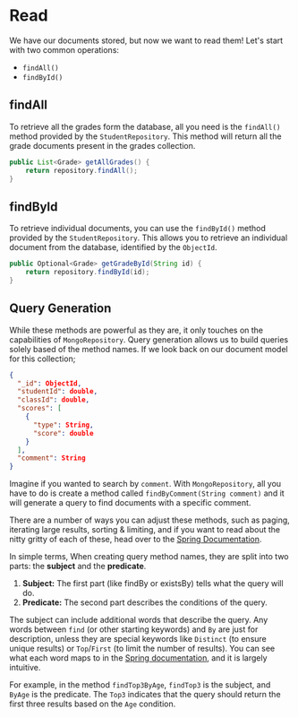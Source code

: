 # Read
We have our documents stored, but now we want to read them! Let's start with two common operations:
- `findAll()`
- `findById()`


## findAll
To retrieve all the grades form the database, all you need is the `findAll()` method provided by the `StudentRepository`. 
This method will return all the grade documents present in the grades collection.

```java
public List<Grade> getAllGrades() {
    return repository.findAll();
}
```

## findById
To retrieve individual documents, you can use the `findById()` method provided by the `StudentRepository`. This allows you 
to retrieve an individual document from the database, identified by the `ObjectId`.

```java
public Optional<Grade> getGradeById(String id) {
    return repository.findById(id);
}
```

## Query Generation
While these methods are powerful as they are, it only touches on the capabilities of `MongoRepository`. Query generation allows 
us to build queries solely based of the method names. If we look back on our document model for this collection;

```json
{
  "_id": ObjectId,
  "studentId": double,
  "classId": double,
  "scores": [
    {
      "type": String,
      "score": double
    }
  ],
  "comment": String
}
```

Imagine if you wanted to search by `comment`. With `MongoRepository`, all you have to do is create a method called `findByComment(String comment)` 
and it will generate a query to find documents with a specific comment.

There are a number of ways you can adjust these methods, such as paging, iterating large results, sorting & limiting, and 
if you want to read about the nitty gritty of each of these, head over to the 
[Spring Documentation](https://docs.spring.io/spring-data/mongodb/reference/repositories/query-methods-details.html).  

In simple terms, When creating query method names, they are split into two parts: the **subject** and the **predicate**.

1. **Subject:** The first part (like findBy or existsBy) tells what the query will do.
2. **Predicate:** The second part describes the conditions of the query.

The subject can include additional words that describe the query. Any words between `find` (or other starting keywords) 
and `By` are just for description, unless they are special keywords like `Distinct` (to ensure unique results) or 
`Top`/`First` (to limit the number of results). You can see what each word maps to in the 
[Spring documentation](https://docs.spring.io/spring-data/mongodb/reference/repositories/query-keywords-reference.html), 
and it is largely intuitive.

For example, in the method `findTop3ByAge`, `findTop3` is the subject, and `ByAge` is the predicate. The `Top3` indicates 
that the query should return the first three results based on the `Age` condition.